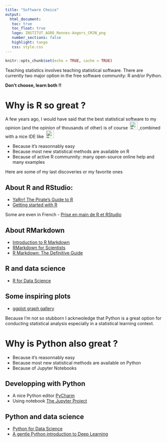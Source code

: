 ```yaml
---
title: "Software Choice"
output: 
  html_document:
   toc: true
   toc_float: true
   logo: INSTITUT_AGRO_Rennes-Angers_CMJN_png
   number_sections: false
   highlight: tango
   css: style.css
---
```




```r
knitr::opts_chunk$set(echo = TRUE, cache = TRUE)
```








Teaching statistics involves teaching statistical software. There are currently two major option in the free software community: R and/or Python. 

**Don't choose, learn both !!**

# Why is R so great ?

A few years ago, I would have said that  the best statistical software to my opinion (and the opinion of thousands of other) is of course <a href='https://cran.r-project.org/'> <img src="img/R.jpeg" hspace = "3"  alt="R" width="25px"> </img> </a> combined with a nice IDE like <a href='https://www.rstudio.com/'> <img src="img/Rstudio.jpeg" hspace = "3"  alt="R" width="25px"> </img> </a>


- Because it's reasonnably easy
- Because most new statistical methods are available on R
- Because of active R communnity: many open-source online help and many examples

Here are some of my last discoveries or my favorite ones

## About R and RStudio:
- [YaRrr! The Pirate’s Guide to R](https://bookdown.org/ndphillips/YaRrr/)
- [Getting started with R](https://www.middleprofessor.com/files/lab/getting_started_with_r)

Some are even in French
- [Prise en main de R et RStudio](http://beginr.u-bordeaux.fr/part1-prise_en_main_R.html)


## About RMarkdown 

- [Introduction to R Markdown](https://m-clark.github.io/Introduction-to-Rmarkdown/)
- [RMarkdown for Scientists](https://rmd4sci.njtierney.com/)
- [R Markdown: The Definitive Guide](https://bookdown.org/yihui/rmarkdown/)


## R and data science

- [R for Data Science](https://r4ds.had.co.nz/)


## Some inspiring plots 

- [ggplot graph gallery](https://www.r-graph-gallery.com/portfolio/ggplot2-package/)


Because I'm not so stubborn I acknwoledge that Python is a great option for conducting statistical analysis especially in a statistical learning context. 

# Why is Python also great ?

- Because it's reasonnably easy
- Because most new statistical methods are available on Python
- Because of Jupyter Notebooks

## Developping with Python 

 - A nice Python editor [PyCharm](https://www.jetbrains.com/pycharm/)
 - Using notebook [The Jupyter Project](https://jupyter.org/)
 
 
## Python and data science

- [Python for Data Science](https://jakevdp.github.io/PythonDataScienceHandbook/)
- [A gentle Python introduction to Deep Learning](https://kavita-ganesan.com/neural-network-intro/#.ZD1ZSpFBxH4)




